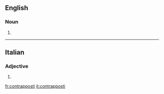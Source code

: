 ==English==

===Noun===
{{head|en|noun plural form}}

# {{plural of|contrapposto|lang=en}}

----

==Italian==

===Adjective===
{{head|it|adjective form}}

# {{masculine plural of|contrapposto|lang=it}}

[[fr:contrapposti]]
[[it:contrapposti]]